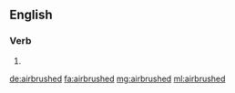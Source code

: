 ==English==

===Verb===
{{head|en|verb form}}

# {{en-past of|airbrush}}

[[de:airbrushed]]
[[fa:airbrushed]]
[[mg:airbrushed]]
[[ml:airbrushed]]